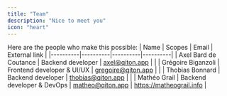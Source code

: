 ```yaml
---
title: "Team"
description: "Nice to meet you"
icon: "heart"
---
```


Here are the people who make this possible:
| Name | Scopes | Email | External link |
|----------|----------|----------|----------|
| Axel Bard de Coutance | Backend developer | axel@qiton.app | |
| Grégoire Biganzoli | Frontend developer & UI/UX | gregoire@qiton.app | |
| Thobias Bonnard | Backend developer | thobias@qiton.app | |
| Mathéo Grail | Backend developer & DevOps | matheo@qiton.app | https://matheograil.info |
